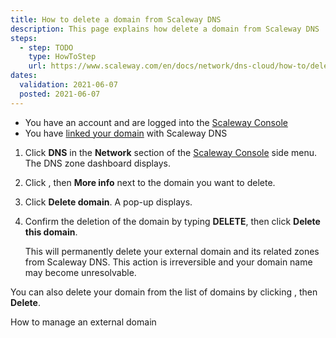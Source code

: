 ```yaml
---
title: How to delete a domain from Scaleway DNS
description: This page explains how delete a domain from Scaleway DNS
steps:
  - step: TODO
    type: HowToStep
    url: https://www.scaleway.com/en/docs/network/dns-cloud/how-to/delete-domain/
dates:
  validation: 2021-06-07
  posted: 2021-06-07
---
```


<Message type="requirement">

- You have an account and are logged into the [Scaleway Console](https://console.scaleway.com) 
- You have [linked your domain](/network/dns-cloud/how-to/add-external-domain) with Scaleway DNS

</Message>

1. Click **DNS** in the **Network** section of the [Scaleway Console](https://console.scaleway.com) side menu. The DNS zone dashboard displays.

2. Click <Icon name="more" />, then **More info** next to the domain you want to delete.

3. Click **Delete domain**. A pop-up displays. 

4. Confirm the deletion of the domain by typing **DELETE**, then click **Delete this domain**.  
    <Lightbox src="/assets/images/docs/DNS/delete-domain.png" alt="" />
    <Message type="important">

    This will permanently delete your external domain and its related zones from Scaleway DNS. This action is irreversible and your domain name may become unresolvable. 

    </Message>

  <Message type="tip">

  You can also delete your domain from the list of domains by clicking <Icon name="more" />, then **Delete**.

  </Message>

<Navigation title="See Also">
  <PreviousButton to="/network/dns-cloud/how-to/manage-external-domain/">How to manage an external domain</PreviousButton>
</Navigation>
